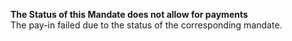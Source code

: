   
<Card title="001833" href="/development-ressources/errors/codes/001833">  

 **The Status of this Mandate does not allow for payments**  
 The pay-in failed due to the status of the corresponding mandate.  

</Card>